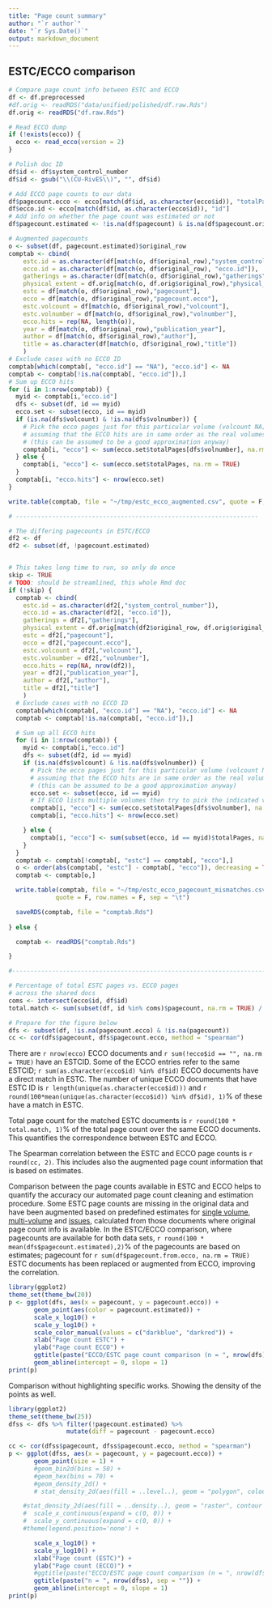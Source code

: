 ```yaml
---
title: "Page count summary"
author: "`r author`"
date: "`r Sys.Date()`"
output: markdown_document
---
```



## ESTC/ECCO comparison

```r
# Compare page count info between ESTC and ECCO
df <- df.preprocessed
#df.orig <- readRDS("data/unified/polished/df.raw.Rds")
df.orig <- readRDS("df.raw.Rds")

# Read ECCO dump
if (!exists(ecco)) {
  ecco <- read_ecco(version = 2)
}

# Polish doc ID
df$id <- df$system_control_number
df$id <- gsub("\\(CU-RivES\\)", "", df$id)

# Add ECCO page counts to our data
df$pagecount.ecco <- ecco[match(df$id, as.character(ecco$id)), "totalPages"]
df$ecco.id <- ecco[match(df$id, as.character(ecco$id)), "id"]
# Add info on whether the page count was estimated or not
df$pagecount.estimated <- !is.na(df$pagecount) & is.na(df$pagecount.orig)

# Augmented pagecounts 
o <- subset(df, pagecount.estimated)$original_row
comptab <- cbind(
	estc.id = as.character(df[match(o, df$original_row),"system_control_number"]),
	ecco.id = as.character(df[match(o, df$original_row), "ecco.id"]),	
	gatherings = as.character(df[match(o, df$original_row),"gatherings"]),
	physical_extent = df.orig[match(o, df.orig$original_row),"physical_extent"],	
	estc = df[match(o, df$original_row),"pagecount"],
	ecco = df[match(o, df$original_row),"pagecount.ecco"],
	estc.volcount = df[match(o, df$original_row),"volcount"],
	estc.volnumber = df[match(o, df$original_row),"volnumber"],
	ecco.hits = rep(NA, length(o)),
	year = df[match(o, df$original_row),"publication_year"],	
	author = df[match(o, df$original_row),"author"],	
	title = as.character(df[match(o, df$original_row),"title"])
	)
# Exclude cases with no ECCO ID	
comptab[which(comptab[, "ecco.id"] == "NA"), "ecco.id"] <- NA
comptab <- comptab[!is.na(comptab[, "ecco.id"]),]	
# Sum up ECCO hits
for (i in 1:nrow(comptab)) {
  myid <- comptab[i,"ecco.id"]
  dfs <- subset(df, id == myid)
  ecco.set <- subset(ecco, id == myid)  
  if (is.na(dfs$volcount) & !is.na(dfs$volnumber)) {
    # Pick the ecco pages just for this particular volume (volcount NA; volnumber given)
    # assuming that the ECCO hits are in same order as the real volumes
    # (this can be assumed to be a good approximation anyway)
    comptab[i, "ecco"] <- sum(ecco.set$totalPages[dfs$volnumber], na.rm = TRUE)
  } else {
    comptab[i, "ecco"] <- sum(ecco.set$totalPages, na.rm = TRUE)
  }
  comptab[i, "ecco.hits"] <- nrow(ecco.set)
}

write.table(comptab, file = "~/tmp/estc_ecco_augmented.csv", quote = F, row.names = F, sep = "\t")

# -------------------------------------------------------------------

# The differing pagecounts in ESTC/ECCO
df2 <- df
df2 <- subset(df, !pagecount.estimated)


# This takes long time to run, so only do once
skip <- TRUE
# TODO: should be streamlined, this whole Rmd doc
if (!skip) {
  comptab <- cbind(
	estc.id = as.character(df2[,"system_control_number"]),
	ecco.id = as.character(df2[, "ecco.id"]),	
	gatherings = df2[,"gatherings"],
	physical_extent = df.orig[match(df2$original_row, df.orig$original_row), "physical_extent"],	
	estc = df2[,"pagecount"],
	ecco = df2[,"pagecount.ecco"],
	estc.volcount = df2[,"volcount"],
	estc.volnumber = df2[,"volnumber"],
	ecco.hits = rep(NA, nrow(df2)),	
	year = df2[,"publication_year"],	
	author = df2[,"author"],	
	title = df2[,"title"]	
	)
  # Exclude cases with no ECCO ID	
  comptab[which(comptab[, "ecco.id"] == "NA"), "ecco.id"] <- NA
  comptab <- comptab[!is.na(comptab[, "ecco.id"]),]

  # Sum up all ECCO hits
  for (i in 1:nrow(comptab)) {
    myid <- comptab[i,"ecco.id"]
    dfs <- subset(df2, id == myid)
    if (is.na(dfs$volcount) & !is.na(dfs$volnumber)) {
      # Pick the ecco pages just for this particular volume (volcount NA; volnumber given)
      # assuming that the ECCO hits are in same order as the real volumes
      # (this can be assumed to be a good approximation anyway)
      ecco.set <- subset(ecco, id == myid)
      # If ECCO lists multiple volumes then try to pick the indicated volume
      comptab[i, "ecco"] <- sum(ecco.set$totalPages[dfs$volnumber], na.rm = TRUE)
      comptab[i, "ecco.hits"] <- nrow(ecco.set)

    } else {
      comptab[i, "ecco"] <- sum(subset(ecco, id == myid)$totalPages, na.rm = TRUE)
    }
  }
  comptab <- comptab[!comptab[, "estc"] == comptab[, "ecco"],]
  o <- order(abs(comptab[, "estc"] - comptab[, "ecco"]), decreasing = TRUE)
  comptab <- comptab[o,]

  write.table(comptab, file = "~/tmp/estc_ecco_pagecount_mismatches.csv",
		     quote = F, row.names = F, sep = "\t")

  saveRDS(comptab, file = "comptab.Rds")
  
} else {

  comptab <- readRDS("comptab.Rds")

}

#------------------------------------------------------------------------

# Percentage of total ESTC pages vs. ECCO pages
# across the shared docs
coms <- intersect(ecco$id, df$id)
total.match <- sum(subset(df, id %in% coms)$pagecount, na.rm = TRUE) / sum(subset(ecco, id %in% coms)$totalPages, na.rm = TRUE)

# Prepare for the figure below
dfs <- subset(df, !is.na(pagecount.ecco) & !is.na(pagecount))
cc <- cor(dfs$pagecount, dfs$pagecount.ecco, method = "spearman")
```

There are `r nrow(ecco)` ECCO documents and `r sum(!ecco$id == "", na.rm = TRUE)` have an ESTCID. Some of the ECCO entries refer to the same ESTCID; `r sum(as.character(ecco$id) %in% df$id)` ECCO documents have a direct match in ESTC. The number of unique ECCO documents that have ESTC ID  is `r length(unique(as.character(ecco$id)))` and `r round(100*mean(unique(as.character(ecco$id)) %in% df$id), 1)`% of these have a match in ESTC.

Total page count for the matched ESTC documents is `r round(100 * total.match, 1)`% of the total page count over the same ECCO documents. This quantifies the correspondence between ESTC and ECCO.

The Spearman correlation between the ESTC and ECCO page counts is `r round(cc, 2)`. This includes also the augmented page count information that is based on estimates.


Comparison between the page counts available in ESTC and ECCO helps to quantify the accuracy our automated page count cleaning and estimation procedure. Some ESTC page counts are missing in the original data and have been augmented based on predefined estimates for [single volume](mean_pagecounts_singlevol.csv), [multi-volume](mean_pagecounts_multivol.csv) and [issues](mean_pagecounts_issue.csv), calculated from those documents where original page count info is available. In the ESTC/ECCO comparison, where pagecounts are available for both data sets, `r round(100 * mean(dfs$pagecount.estimated),2)`% of the pagecounts are based on estimates; pagecount for `r sum(df$pagecount.from.ecco, na.rm = TRUE)` ESTC documents has been replaced or augmented from ECCO, improving the correlation.


```r
library(ggplot2)
theme_set(theme_bw(20))
p <- ggplot(dfs, aes(x = pagecount, y = pagecount.ecco)) +
       geom_point(aes(color = pagecount.estimated)) +
       scale_x_log10() +
       scale_y_log10() +
       scale_color_manual(values = c("darkblue", "darkred")) +
       xlab("Page count ESTC") +
       ylab("Page count ECCO") +
       ggtitle(paste("ECCO/ESTC page count comparison (n = ", nrow(dfs), ")", sep = "")) +
       geom_abline(intercept = 0, slope = 1)
print(p)
```






Comparison without highlighting specific works. Showing the density of the points as well.

```r
library(ggplot2)
theme_set(theme_bw(25))
dfss <- dfs %>% filter(!pagecount.estimated) %>%
                mutate(diff = pagecount - pagecount.ecco)

cc <- cor(dfss$pagecount, dfss$pagecount.ecco, method = "spearman")
p <- ggplot(dfss, aes(x = pagecount, y = pagecount.ecco)) +
       geom_point(size = 1) +
       #geom_bin2d(bins = 50) +
       #geom_hex(bins = 70) +
       #geom_density_2d() +
       # stat_density_2d(aes(fill = ..level..), geom = "polygon", colour = "white") +

    #stat_density_2d(aes(fill = ..density..), geom = "raster", contour = FALSE) +
    #  scale_x_continuous(expand = c(0, 0)) +
    #  scale_y_continuous(expand = c(0, 0)) +
    #theme(legend.position='none') + 

       scale_x_log10() +
       scale_y_log10() +       
       xlab("Page count (ESTC)") +
       ylab("Page count (ECCO)") +
       #ggtitle(paste("ECCO/ESTC page count comparison (n = ", nrow(dfss), ")", sep = "")) +
       ggtitle(paste("n = ", nrow(dfss), sep = "")) +       
       geom_abline(intercept = 0, slope = 1)
print(p)
```



